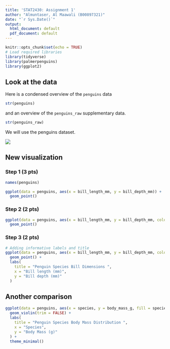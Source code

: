 ```yaml
---
title: 'STAT2430: Assignment 1'
author: "Almuntaser, Al Maawali (B00897321)"
date: "`r Sys.Date()`"
output:
  html_document: default
  pdf_document: default
---
```


<!--
[10 pts=3+2+2+2+1]

Do not change this. but run this cell before working
on this assignment.
-->

```r
knitr::opts_chunk$set(echo = TRUE)
# Load required libraries
library(tidyverse)
library(palmerpenguins)
library(ggplot2)
```


<!--

Instructions

For assignment 1, complete the following tasks

* Add your name and today's date up at the top of this file * Install the `palmerpenguins` package, unless you've already installed it, by clicking the yellow message at the top of the editing window, or using the Tools > Install packages... menu
* Familiarize yourself with the `penguins` dataset in the next section.
* Draw a plot and refine it twice using the methods from Lesson 5 Making your first plot as directed below
* Before knitting this file, make sure for each figure to:
-describe the figure you plan to show, 
-show your R code for the figure
-show the output of your R code
-say a sentence or 2 about each figure (interpretation)

Your report should 
-->

## Look at the data

Here is a condensed overview of the `penguins` data

```r
str(penguins)
```
and an overview of the `penguins_raw` supplementary data.

```r
str(penguins_raw)
```

We will use the penguins dataset.

<!--
Read the documentation by searching for palmerpenguins in the "Help" tab.
-->

![](penguinscompare.jpg)

## New visualization

### Step 1 (3 pts)

<!--

q1.1

Write a R code (1 line) that print the names of the columns of the penguins dataset. [0.5 pts]

-->


```r
names(penguins)
```


<!--

q1.2

Create a scatterplot of bill length (on the x axis) and bill depth (on the y axis).  Make the simplest plot you can, using just `ggplot`, `aes` and `geom_point`. [1.5 pts]

-->



```r
ggplot(data = penguins, aes(x = bill_length_mm, y = bill_depth_mm)) +
  geom_point()
```


<!--
q1.3

Write 1 sentence that describes what you see (or do not see)  in your plot [1 pt]

 Answer: This plot shows the relationship between the bill length (x-axis) and bill depth (y-axis) of penguins. The points represent individual penguins. At this stage, the data is not differentiated by species.

-->

### Step 2 (2 pts)

<!--
q2.1

Refine your previous plot, adding colour or shape to indicate the species. Just do the minimal change. (2 pts)
-->


```r
ggplot(data = penguins, aes(x = bill_length_mm, y = bill_depth_mm, color = species)) +
  geom_point()
```


<!--

q2.2
Answer: Adding color to differentiate species reveals distinct clustering of data points.


-->


### Step 3 (2 pts)

<!--

q3.1

Refine your plot by adding informative and readable axis labels and a brief title for the plot.
-->


```r
# Adding informative labels and title
ggplot(data = penguins, aes(x = bill_length_mm, y = bill_depth_mm, color = species)) +
  geom_point() +
  labs(
    title = "Penguin Species Bill Dimensions ",
    x = "Bill length (mm)",
    y = "Bill depth (mm)"
  )


```


## Another comparison 

<!--

q4 (2 pts)

Make any additional plot of your choice to illustrate another aspect of the comparison of penguins morphologies across species 
-->


```r
ggplot(data = penguins, aes(x = species, y = body_mass_g, fill = species)) +
  geom_violin(trim = FALSE) +
  labs(
    title = "Penguin Species Body Mass Distribution ",
    x = "Species",
    y = "Body Mass (g)"
  ) +
  theme_minimal()
```


<!--

q5 Knit and submit Rmd+pdf (1 pt)

Knit your work to pdf (click "knit" in the menu just at the top of the editing window).

If knitting does not work, spot the line with an error, fix the error in your Rmd file, then reknit. Iterate this procedure until until there are no errors and knitting finishes.

If knitting to pdf does not work, knit to html, load the html in your web browser and use the print function of your browser to print your html file 'as pdf'.

Once done, upload two files, (one after the other): your Rmd file and the knitted pdf.

DO NOT FORGET TO REPLACE your name and banner id in the header of this file, but do NOT mess up the header!

Pushing your report to github [Unmarked but do it!]

Stage, commit and push your final .Rmd and your .html file to your GitHub repository (as done in W2 task number 3- see instructions on Brightspace>Week 2).

-->

